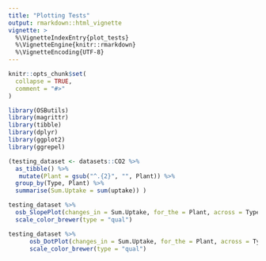 ```yaml
---
title: "Plotting Tests"
output: rmarkdown::html_vignette
vignette: >
  %\VignetteIndexEntry{plot_tests}
  %\VignetteEngine{knitr::rmarkdown}
  %\VignetteEncoding{UTF-8}
---
```


```r
knitr::opts_chunk$set(
  collapse = TRUE,
  comment = "#>"
)
```

```r
library(OSButils)
library(magrittr)
library(tibble)
library(dplyr)
library(ggplot2)
library(ggrepel)
```

```r
(testing_dataset <- datasets::CO2 %>%
  as_tibble() %>%
   mutate(Plant = gsub("^.{2}", "", Plant)) %>%
  group_by(Type, Plant) %>%
  summarise(Sum.Uptake = sum(uptake)) )
```

```r
testing_dataset %>%
  osb_SlopePlot(changes_in = Sum.Uptake, for_the = Plant, across = Type) +
  scale_color_brewer(type = "qual")
```

```r
testing_dataset %>%
      osb_DotPlot(changes_in = Sum.Uptake, for_the = Plant, across = Type) +
      scale_color_brewer(type = "qual")
```
